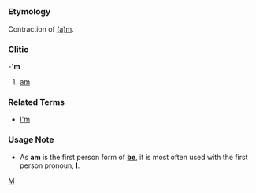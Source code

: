 =={{en}}==
[[Category:English language|M]]
===Etymology===
Contraction of [[am|(a)m]].
===Clitic===
-''''m'''

#[[am]]
===Related Terms===
*[[I'm]]
===Usage Note===
*As '''am''' is the first person form of '''[[be]]''', it is most often used with the first person pronoun, '''[[I]]'''.